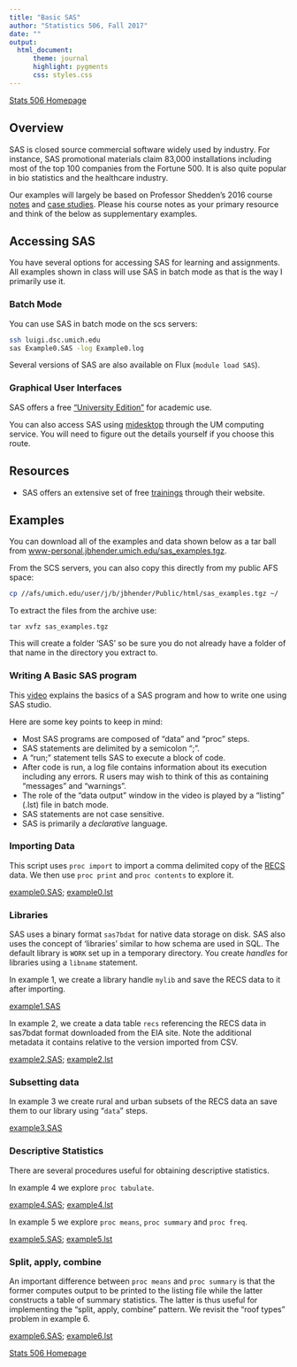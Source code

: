 ```yaml
---
title: "Basic SAS"
author: "Statistics 506, Fall 2017"
date: ""
output:
  html_document:
      theme: journal
      highlight: pygments
      css: styles.css
---
```


[Stats 506 Homepage](./index.html)

## Overview

SAS is closed source commercial software widely used by industry.  For instance,
SAS promotional materials claim 83,000 installations including most of the top 100
companies from the Fortune 500.  It is also quite popular in bio statistics and
the healthcare industry.

Our examples will largely be based on Professor Shedden's 2016 course [notes](http://dept.stat.lsa.umich.edu/~kshedden/Courses/Stat506/sas_intro/)
and [case studies](http://dept.stat.lsa.umich.edu/~kshedden/Courses/Stat506/sas_flights/).
Please his course notes as your primary resource and think of the below as supplementary examples.

## Accessing SAS

You have several options for accessing SAS for learning and
assignments.  All examples shown in class will use SAS in batch mode as that is the way I 
primarily use it. 

### Batch Mode

You can use SAS in batch mode on the scs servers:

```bash
ssh luigi.dsc.umich.edu
sas Example0.SAS -log Example0.log
```

Several versions of SAS are also available on Flux (`module load SAS`).

### Graphical User Interfaces

SAS offers a free ["University Edition"](https://www.sas.com/en_us/software/university-edition.html) for academic use. 

You can also access SAS using [midesktop](https://midesktop.umich.edu/portal/webclient/index.html#/) through the UM computing service.
You will need to figure out the details yourself if you choose this route.

## Resources

 + SAS offers an extensive set of free [trainings](http://support.sas.com/training/) through their website.

## Examples 

You can download all of the examples and data shown below as a tar ball from [www-personal.jbhender.umich.edu/sas_examples.tgz](www-personal.jbhender.umich.edu/sas_examples.tgz).

From the SCS servers, you can also copy this directly from my public AFS space:

```bash
cp //afs/umich.edu/user/j/b/jbhender/Public/html/sas_examples.tgz ~/
```

To extract the files from the archive use:

```
tar xvfz sas_examples.tgz
```

This will create a folder 'SAS' so be sure you do not already have a folder
of that name in the directory you extract to.

### Writing A Basic SAS program

This [video](http://video.sas.com/detail/videos/how-to-tutorials/video/4573016765001/writing-a-basic-sas-program?autoStart=true) explains the basics of a SAS program and how to write one using SAS studio.

Here are some key points to keep in mind:

  + Most SAS programs are composed of "data" and "proc" steps.
  + SAS statements are delimited by a semicolon ";".
  + A "run;" statement tells SAS to execute a block of code.
  + After code is run, a log file contains information about its execution 
  including any errors.  R users may wish to think of this as containing "messages" and "warnings".
  + The role of the "data output" window in the video is played by a "listing" (.lst) file
   in batch mode.
  + SAS statements are not case sensitive.
  + SAS is primarily a _declarative_ language.

### Importing Data

This script uses `proc import` to import a comma delimited 
copy of the [RECS](http://www.eia.gov/consumption/residential/data/2009/index.cfm?view=microdata) 
data. We then use `proc print` and `proc contents` to explore it.

[example0.SAS](./SAS/examples/example0.SAS); [example0.lst](./SAS/out/example0.lst)

### Libraries

SAS uses a binary format `sas7bdat` for native data storage on disk. SAS also
uses the concept of 'libraries' similar to how schema are used in SQL. The default
library is `WORK` set up in a temporary directory.  You create _handles_ for libraries
using a `libname` statement.

In example 1, we create a library handle `mylib` and save the RECS data to it
after importing.

[example1.SAS](./SAS/examples/example1.SAS)

In example 2, we create a data table `recs` referencing the RECS data in 
sas7bdat format downloaded from the EIA site. Note the additional metadata
it contains relative to the version imported from CSV.

[example2.SAS](./SAS/examples/example2.SAS); [example2.lst](./SAS/out/example2.lst)

### Subsetting data

In example 3 we create rural and urban subsets of the RECS data an save them
to our library using "`data`" steps.

[example3.SAS](./SAS/examples/example3.SAS)

### Descriptive Statistics

There are several procedures useful for obtaining descriptive statistics.

In example 4 we explore `proc tabulate`. 

[example4.SAS](./SAS/examples/example4.SAS); [example4.lst](./SAS/out/example4.lst)

In example 5 we explore `proc means`,
`proc summary` and `proc freq`.  

[example5.SAS](./SAS/examples/example5.SAS); [example5.lst](./SAS/out/example5.lst)

### Split, apply, combine

An important difference between `proc means` and
`proc summary` is that the former computes output to be printed to the listing file while the
latter constructs a table of summary statistics. The latter is thus useful for implementing
the "split, apply, combine" pattern.  We revisit the "roof types" problem in example 6.

[example6.SAS](./SAS/examples/example6.SAS); [example6.lst](./SAS/out/example6.lst)

[Stats 506 Homepage](./index.html)